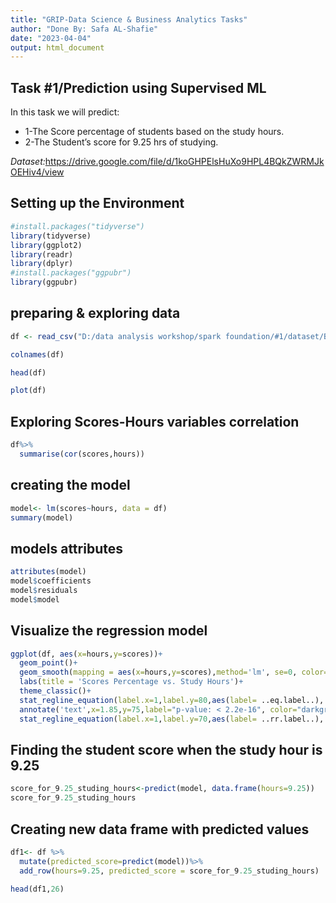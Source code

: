 ```yaml
---
title: "GRIP-Data Science & Business Analytics Tasks"
author: "Done By: Safa AL-Shafie"
date: "2023-04-04"
output: html_document
---
```


## Task #1/Prediction using Supervised ML

In this task we will predict:

* 1-The Score percentage of students based on the study hours.
* 2-The Student's score for 9.25 hrs of studying.

*Dataset:*<https://drive.google.com/file/d/1koGHPElsHuXo9HPL4BQkZWRMJkOEHiv4/view>

## Setting up the Environment
```r
#install.packages("tidyverse")
library(tidyverse)
library(ggplot2)
library(readr)
library(dplyr)
#install.packages("ggpubr")
library(ggpubr)
```

## preparing & exploring data
```r
df <- read_csv("D:/data analysis workshop/spark foundation/#1/dataset/Book1.csv")
```
```r
colnames(df)
```

```r
head(df)
```

```r
plot(df)
```

## Exploring Scores-Hours variables correlation
```r
df%>%
  summarise(cor(scores,hours))
```

## creating the model
```r
model<- lm(scores~hours, data = df)
summary(model)
```

## models attributes
```r
attributes(model)
model$coefficients
model$residuals
model$model
```

## Visualize the regression model
```r
ggplot(df, aes(x=hours,y=scores))+
  geom_point()+
  geom_smooth(mapping = aes(x=hours,y=scores),method='lm', se=0, color= "red",lwd=2)+
  labs(title = 'Scores Percentage vs. Study Hours')+
  theme_classic()+
  stat_regline_equation(label.x=1,label.y=80,aes(label= ..eq.label..), color="darkgreen",lwd=2)+
  annotate('text',x=1.85,y=75,label="p-value: < 2.2e-16", color="darkgreen")+
  stat_regline_equation(label.x=1,label.y=70,aes(label= ..rr.label..), color="darkgreen")
```


## Finding the student score when the study hour is 9.25
```r
score_for_9.25_studing_hours<-predict(model, data.frame(hours=9.25))
score_for_9.25_studing_hours
```

## Creating new data frame with predicted values
```r
df1<- df %>%
  mutate(predicted_score=predict(model))%>%
  add_row(hours=9.25, predicted_score = score_for_9.25_studing_hours)
```

```r
head(df1,26)
```

